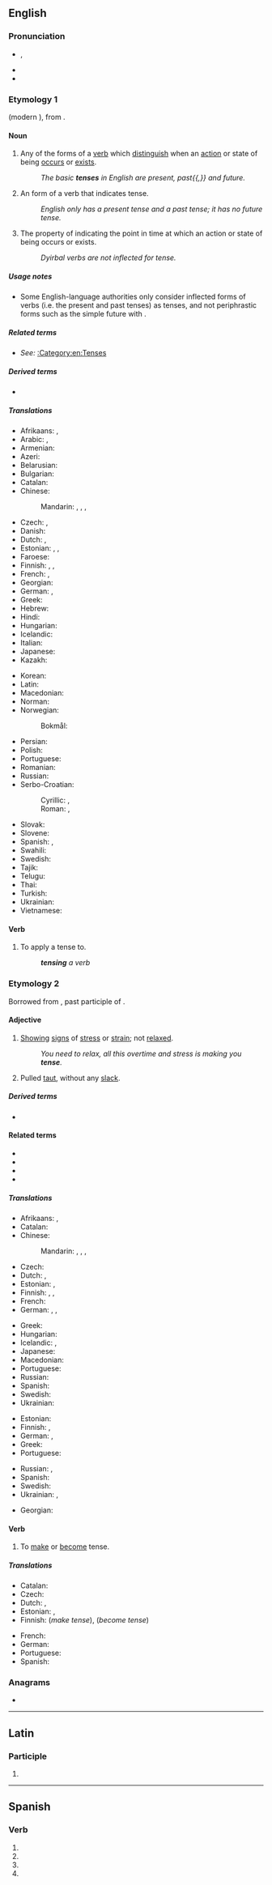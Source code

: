 {{also|tensé}}
==English==
{{wikipedia|dab=tense}}

===Pronunciation===
* {{enPR|tĕns}}, {{IPA|/tɛns/|lang=en}}
* {{audio|en-us-tense.ogg|Audio (US)|lang=en}}
* {{rhymes|ɛns|lang=en}}

===Etymology 1===
{{bor|en|fro|tens|withtext=1}} (modern {{cog|fr|temps}}), from {{der|en|la|tempus}}.

====Noun====
{{en-noun}}

# {{senseid|en|grammar}}{{lb|en|grammar|countable}} Any of the forms of a [[verb]] which [[distinguish]] when an [[action]] or state of being [[occur]]s or [[exist]]s.
#: ''The basic '''tenses''' in English are present, past{{,}} and future.''
# {{lb|en|linguistics|grammar|countable}} An {{w|inflection|inflected}} form of a verb that indicates tense.
#: ''English only has a present tense and a past tense; it has no future tense.''
# {{lb|en|linguistics|uncountable}} The property of indicating the point in time at which an action or state of being occurs or exists.
#: ''Dyirbal verbs are not inflected for tense.''

=====Usage notes=====
* Some English-language authorities only consider inflected forms of verbs (i.e. the present and past tenses) as tenses, and not periphrastic forms such as the simple future with {{m|en|will}}.

=====Related terms=====
* ''See:'' [[:Category:en:Tenses]]

=====Derived terms=====
* {{l|en|tensal}}

=====Translations=====
{{trans-top|verb forms distinguishing time}}
* Afrikaans: {{t|af|tyd}}, {{t|af|tempus}}
* Arabic: {{t|ar|صِيغَة|f}}, {{t|ar|صِيغَةُ الْفِعْل|f}}
* Armenian: {{t+|hy|ժամանակ}}
* Azeri: {{t+|az|zaman}}
* Belarusian: {{t|be|час|m}}
* Bulgarian: {{t+|bg|вре́ме|n}}
* Catalan: {{t+|ca|temps}}
* Chinese:
*: Mandarin: {{t+|cmn|時態|sc=Hani}}, {{t+|cmn|时态|tr=shítài|sc=Hani}}, {{t+|cmn|時制|sc=Hani}}, {{t+|cmn|时制|tr=shízhì|sc=Hani}}
* Czech: {{t+|cs|čas|m}}, {{t|cs|slovesný čas|m}}
* Danish: {{t+|da|tempus|n}}
* Dutch: {{t+|nl|tijd|m}}, {{t|nl|tempus|n}}
* Estonian: {{t|et|ajavorm}}, {{t+|et|aeg}}, {{t+|et|tempus}}
* Faroese: {{t+|fo|tíð|f}}
* Finnish: {{t+|fi|aikaluokka}}, {{t+|fi|aikamuoto}}, {{t+|fi|tempus}}
* French: {{t+|fr|temps|m}}, {{t|fr|[[temps]] [[verbal]]|m}}
* Georgian: {{t+|ka|დრო}}
* German: {{t+|de|Zeit|f}}, {{t+|de|Tempus|n}}
* Greek: {{t+|el|χρόνος|m}}
* Hebrew: {{t+|he|זְמַן|m|tr=z'man}}
* Hindi: {{t+|hi|काल|m}}
* Hungarian: {{t+|hu|igeidő}}
* Icelandic: {{t+|is|tíð|f}}
* Italian: {{t+|it|tempo|m}}
* Japanese: {{t+|ja|時制|tr=じせい, jisei}}
* Kazakh: {{t|kk|шақ}}
{{trans-mid}}
* Korean: {{t+|ko|시제}}
* Latin: {{t+|la|tempus|n}}
* Macedonian: {{t|mk|време|n}}
* Norman: {{t|nrf|temps du vèrbe|m}}
* Norwegian:
*: Bokmål: {{t|nb|tempus}}
* Persian: {{t+|fa|زمان|tr=zamân}}
* Polish: {{t+|pl|czas|m-in}}
* Portuguese: {{t+|pt|tempo|m}}
* Romanian: {{t+|ro|timp|n}}
* Russian: {{t+|ru|вре́мя|n}}
* Serbo-Croatian:
*: Cyrillic: {{t|sh|време|n}}, {{t|sh|вријеме|n}}
*: Roman: {{t+|sh|vreme|n}}, {{t+|sh|vrijeme|n}}
* Slovak: {{t+|sk|čas|m}}
* Slovene: {{t+|sl|čas|m}}
* Spanish: {{t+|es|tiempo|m}}, {{t|es|tiempo gramatical|m}}
* Swahili: {{t+|sw|wakati}}
* Swedish: {{t+|sv|tempus|n}}
* Tajik: {{t+|tg|замон}}
* Telugu: {{t+|te|కాలము}}
* Thai: {{t+|th|กาล}}
* Turkish: {{t+|tr|zaman}}
* Ukrainian: {{t+|uk|час|m}}
* Vietnamese: {{t+|vi|thì}}
{{trans-bottom}}

====Verb====
{{en-verb|tens}}

# {{lb|en|grammar|transitive}} To apply a tense to.
#: '''''tensing''' a verb''

===Etymology 2===
Borrowed from {{bor|en|la|tēnsus}}, past participle of {{m|la|tendō|t=stretch}}.

====Adjective====
{{en-adj|er}}

# [[show|Showing]] [[sign]]s of [[stress]] or [[strain]]; not [[relax]]ed.
#: ''You need to relax, all this overtime and stress is making you '''tense'''.''
# Pulled [[taut]], without any [[slack]].

=====Derived terms=====
* {{l|en|hypertense}}

====Related terms====
* {{l|en|tend}}
* {{l|en|tension}}
* {{l|en|tent}}
* {{l|en|intense}}

=====Translations=====
{{trans-top|showing stress or strain}}
* Afrikaans: {{t|af|gespanne}}, {{t|af|styf}}
* Catalan: {{t+|ca|tens}}
* Chinese:
*: Mandarin: {{t+|cmn|緊|sc=Hani}}, {{t+|cmn|紧|tr=jǐn|sc=Hani}}, {{t+|cmn|緊張|sc=Hani}}, {{t+|cmn|紧张|tr=jǐnzhāng|sc=Hani}}
* Czech: {{t|cs|napjatý|m}}
* Dutch: {{t+|nl|gespannen}}, {{t+|nl|strak}}
* Estonian: {{t|et|pingne}}, {{t|et|pinev}}
* Finnish: {{t+|fi|kireä}}, {{t|fi|jännittynyt}}, {{t+|fi|hermostunut}}
* French: {{t+|fr|tendu}}
* German: {{t+|de|gespannt}}, {{t+|de|angespannt}}, {{t|de|verkrampft}} {{qualifier|figurative}}
{{trans-mid}}
* Greek: {{t+|el|τεταμένος|m}}
* Hungarian: {{t+|hu|feszült}}
* Icelandic: {{t|is|upptrekktur}}, {{t+|is|órólegur}}
* Japanese: {{t+|ja|緊張|tr=きんちょうした, kinchō shita|alt=緊張した|sc=Jpan}}
* Macedonian: {{t|mk|напнат|tr=nápnat}}
* Portuguese: {{t+|pt|tenso}}
* Russian: {{t+|ru|напряжённый}}
* Spanish: {{t+|es|tenso}}
* Swedish: {{t+|sv|spänd}}
* Ukrainian: {{t|uk|напружений}}
{{trans-bottom}}

{{trans-top|pulled taut}}
* Estonian: {{t|et|pinguletõmmatud}}
* Finnish: {{t+|fi|kireä}}, {{t+|fi|jännitetty}}
* German: {{t+|de|gespannt}}, {{t+|de|straff}}
* Greek: {{t+|el|τεντωμένος|m}}
* Portuguese: {{t+|pt|estendido}}
{{trans-mid}}
* Russian: {{t+|ru|туго́й}}, {{t+|ru|натя́нутый}}
* Spanish: {{t+|es|tenso}}
* Swedish: {{t+|sv|spänd}}
* Ukrainian: {{t|uk|тугий}}, {{t|uk|натя́гнутий}}
{{trans-bottom}}

{{checktrans-top}}
* Georgian: {{t-check|ka|დაძაბული}}
{{trans-mid}}
{{trans-bottom}}

====Verb====
{{en-verb|tens}}

# To [[make]] or [[become]] tense.

=====Translations=====
{{trans-top|make or become tense}}
* Catalan: {{t+|ca|tesar}}
* Czech: {{t|cs|napnout}}
* Dutch: {{t+|nl|spannen}}, {{t|nl|opspannen}}
* Estonian: {{t|et|pinguldama}}, {{t|et|pingulduma}}
* Finnish: {{t+|fi|jännittää}} (''make tense''), {{t|fi|jännittyä}} (''become tense'')
{{trans-mid}}
* French: {{t+|fr|tendre}}
* German: {{t+|de|spannen}}
* Portuguese: {{t+|pt|tensionar}}
* Spanish: {{t+|es|tensar}}
{{trans-bottom}}

===Anagrams===
* {{anagrams|en|ESnet|Enets|NEETs|enset|neets|seent|senet|sente|steen|teens}}

----

==Latin==

===Participle===
{{la-part-form|tense}}

# {{inflection of|tensus||voc|m|s|lang=la}}

----

==Spanish==

===Verb===
{{head|es|verb form}}

# {{es-verb form of|ending=ar|mood=imperative|pers=2|formal=yes|number=singular|tensar}}
# {{es-verb form of|ending=ar|mood=subjunctive|tense=present|pers=1|number=singular|tensar}}
# {{es-verb form of|ending=ar|mood=subjunctive|tense=present|pers=2|formal=yes|number=singular|tensar}}
# {{es-verb form of|ending=ar|mood=subjunctive|tense=present|pers=3|number=singular|tensar}}
